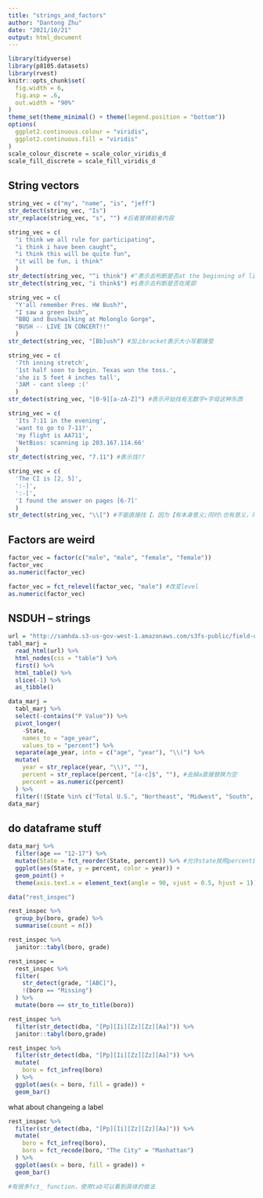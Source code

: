 ```yaml
---
title: "strings_and_factors"
author: "Dantong Zhu"
date: "2021/10/21"
output: html_document
---
```



```r
library(tidyverse)
library(p8105.datasets)
library(rvest)
knitr::opts_chunk$set(
  fig.width = 6,
  fig.asp = .6,
  out.width = "90%"
)
theme_set(theme_minimal() + theme(legend.position = "bottom"))
options(
  ggplot2.continuous.colour = "viridis",
  ggplot2.continuous.fill = "viridis"
)
scale_colour_discrete = scale_color_viridis_d
scale_fill_discrete = scale_fill_viridis_d
```

## String vectors
```r
string_vec = c("my", "name", "is", "jeff")
str_detect(string_vec, "Is")
str_replace(string_vec, "s", "") #后者替换前者内容
```

```r
string_vec = c(
  "i think we all rule for participating",
  "i think i have been caught",
  "i think this will be quite fun",
  "it will be fun, i think"
  )
str_detect(string_vec, "^i think") #^表示去判断是否at the beginning of line
str_detect(string_vec, "i think$") #$表示去判断是否在尾部
```

```r
string_vec = c(
  "Y'all remember Pres. HW Bush?",
  "I saw a green bush",
  "BBQ and Bushwalking at Molonglo Gorge",
  "BUSH -- LIVE IN CONCERT!!"
  )
str_detect(string_vec, "[Bb]ush") #加上bracket表示大小写都接受
```

```r
string_vec = c(
  '7th inning stretch',
  '1st half soon to begin. Texas won the toss.',
  'she is 5 feet 4 inches tall',
  '3AM - cant sleep :('
  )
str_detect(string_vec, "[0-9][a-zA-Z]") #表示开始找有无数字+字母这种东西
```

```r
string_vec = c(
  'Its 7:11 in the evening',
  'want to go to 7-11?',
  'my flight is AA711',
  'NetBios: scanning ip 203.167.114.66'
  )
str_detect(string_vec, "7.11") #表示找??
```

```r
string_vec = c(
  'The CI is [2, 5]',
  ':-]',
  ':-[',
  'I found the answer on pages [6-7]'
  )
str_detect(string_vec, "\\[") #不能直接找【，因为【有本身意义;同时\也有意义，所以要再加一个\
```


## Factors are weird

```r
factor_vec = factor(c("male", "male", "female", "female"))
factor_vec
as.numeric(factor_vec)

factor_vec = fct_relevel(factor_vec, "male") #改变level
as.numeric(factor_vec)
```

## NSDUH -- strings

```r
url = "http://samhda.s3-us-gov-west-1.amazonaws.com/s3fs-public/field-uploads/2k15StateFiles/NSDUHsaeShortTermCHG2015.htm"
tabl_marj = 
  read_html(url) %>% 
  html_nodes(css = "table") %>% 
  first() %>% 
  html_table() %>% 
  slice(-1) %>% 
  as_tibble()
```

```r
data_marj = 
  tabl_marj %>% 
  select(-contains("P Value")) %>% 
  pivot_longer(
    -State,
    names_to = "age_year",
    values_to = "percent") %>% 
  separate(age_year, into = c("age", "year"), "\\(") %>% 
  mutate(
    year = str_replace(year, "\\)", ""),
    percent = str_replace(percent, "[a-c]$", ""), #去掉a直接替换为空
    percent = as.numeric(percent)
  ) %>% 
  filter(!(State %in% c("Total U.S.", "Northeast", "Midwest", "South", "West")))
data_marj
```

## do dataframe stuff
```r
data_marj %>% 
  filter(age == "12-17") %>% 
  mutate(State = fct_reorder(State, percent)) %>% #允许state按照percent的顺序排列
  ggplot(aes(State, y = percent, color = year)) +
  geom_point() +
  theme(axis.text.x = element_text(angle = 90, vjust = 0.5, hjust = 1)) #用angle来旋转坐标名称
```

```r
data("rest_inspec")
```

```r
rest_inspec %>% 
  group_by(boro, grade) %>% 
  summarise(count = n())

rest_inspec %>% 
  janitor::tabyl(boro, grade)
```

```r
rest_inspec = 
  rest_inspec %>% 
  filter(
    str_detect(grade, "[ABC]"),
    !(boro == "Missing")
  ) %>% 
  mutate(boro == str_to_title(boro))
```

```r
rest_inspec %>% 
  filter(str_detect(dba, "[Pp][Ii][Zz][Zz][Aa]")) %>% 
  janitor::tabyl(boro,grade)
```

```r
rest_inspec %>% 
  filter(str_detect(dba, "[Pp][Ii][Zz][Zz][Aa]")) %>% 
  mutate(
    boro = fct_infreq(boro)
  ) %>% 
  ggplot(aes(x = boro, fill = grade)) +
  geom_bar()
```

what about changeing a label
```r
rest_inspec %>% 
  filter(str_detect(dba, "[Pp][Ii][Zz][Zz][Aa]")) %>% 
  mutate(
    boro = fct_infreq(boro),
    boro = fct_recode(boro, "The City" = "Manhattan")
  ) %>% 
  ggplot(aes(x = boro, fill = grade)) +
  geom_bar()

#有很多fct_ function，使用tab可以看到具体的做法
```

